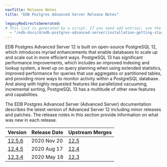 ```yaml
---
navTitle: Release Notes
title: "EDB Postgres Advanced Server Release Notes"

legacyRedirectsGenerated:
# This list is generated by a script. If you need add entries, use the `legacyRedirects` key.
  - "/edb-docs/d/edb-postgres-advanced-server/installation-getting-started/release-notes/13/index.html"
---
```


EDB Postgres Advanced Server 12 is built on open-source PostgreSQL 12, which introduces myriad enhancements that enable databases to scale up and scale out in more efficient ways. PostgreSQL 13 has significant performance improvements, which includes an improved indexing and lookup system, a level up on query planning when using extended statistics, improved performance for queries that use aggregates or partitioned tables, and providing more ways to monitor activity within a PostgreSQL database. And along with highly requested features like parallelized vacuuming, incremental sorting, PostgreSQL 13 has a multitude of other new features and capabilities.

The EDB Postgres Advanced Server (Advanced Server) documentation describes the latest version of Advanced Server 12 including minor releases and patches. The release notes in this section provide information on what was new in each release. 

| Version | Release Date | Upstream Merges | 
| ------- | ------------ | --------------- | 
| [12.5.6](11_epas12.5.6_rel_notes.mdx) | 2020 Nov 20 | [12.5](https://www.postgresql.org/docs/12/release-12-5.html) | 
| [12.4.5](13_epas12.4.5_rel_notes.mdx) | 2020 Aug 17 | [12.4](https://www.postgresql.org/docs/12/release-12-4.html) | 
| [12.3.4](15_epas12.3.4_rel_notes.mdx) | 2020 May 18 | [12.3](https://www.postgresql.org/docs/12/release-12-3.html) | 



